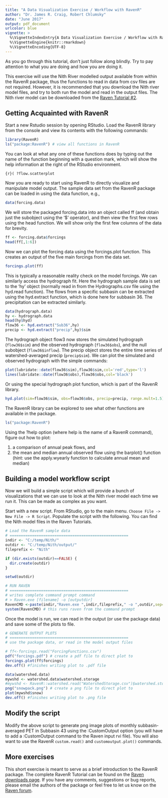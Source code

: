 ```yaml
---
title: "A Data Visualization Exercise / Workflow with RavenR"
author: "Dr. James R. Craig, Robert Chlumsky"
date: "June 2017"
output: pdf_document
urlcolor: blue
vignette: >
  %\VignetteIndexEntry{A Data Visualization Exercise / Workflow with RavenR}
  %\VignetteEngine{knitr::rmarkdown}
  %\VignetteEncoding{UTF-8}
---
```


As you go through this tutorial, don't just follow along blindly. Try to pay attention to what you are doing and how you are doing it.

This exercise will use the Nith River modelled output available from within the RavenR package, thus the functions to read in data from csv files are not required. However, it is recommended that you download the Nith river model files, and try to both run the model and read in the output files. The Nith river model can be downloaded from the  [Raven Tutorial #2](http://www.civil.uwaterloo.ca/jrcraig/Raven/Downloads.html).

## Getting Acquainted with RavenR

Start a new Rstudio session by opening RStudio. Load the RavenR library from the console and view its contents with the following commands:

```r
library(RavenR)
ls("package:RavenR") # view all functions in RavenR
```

You can look at what any one of these functions does by typing out the name of the function beginning with a question mark, which will show the help information at the right of the RStudio environment.

```{r}(
?flow.scatterplot
```

Now you are ready to start using RavenR to directly visualize and manipulate model output. The sample data set from the RavenR package can be loaded in using the data function, e.g.,

```r
data(forcing.data)
```

We will store the packaged forcing.data into an object called ff (and obtain just the subobject using the '$' operator), and then view the first few rows using the head function. We will show only the first few columns of the data for brevity.

```r
ff <- forcing.data$forcings
head(ff[,1:6])
```

Now we can plot the forcing data using the forcings.plot function. This creates an output of the five main forcings from the data set.

```r
forcings.plot(ff)
```

This is typically a reasonable reality check on the model forcings. We can similarly access the hydrograph fit. Here the hydrograph sample data is set to the 'hy' object (normally read in from the Hydrographs.csv file using the hyd.read function). The flows from a specific subbasin can be extracted using the hyd.extract function, which is done here for subbasin 36. The precipitation can be extracted similarly.

```r
data(hydrograph.data)
hy <- hydrograph.data
head(hy$hyd)
flow36 <- hyd.extract("Sub36",hy)
precip <- hyd.extract("precip",hy)$sim
```

The hydrograph object flow3 now stores the simulated hydrograph (`flow36$sim`) and the observed hydrograph (`flow36$obs`), and the null subobject (`flow36$inflow`). The precip object stores the entire time series of watershed-averaged precip (`precip$sim`). We can plot the simulated and observed hydrograph with the simple commands:

```r
plot(lubridate::date(flow36$sim),flow36$sim,col='red',type='l')
lines(lubridate::date(flow36$obs),flow36$obs,col='black')
```

Or using the special hydrograph plot function, which is part of the RavenR library.

```r
hyd.plot(sim=flow36$sim, obs=flow36$obs, precip=precip, range.mult=1.5)
```

The RavenR library can be explored to see what other functions are available in the package.

```r
ls("package:RavenR")
```

Using the ?help option (where help is the name of a RavenR command), figure out how to plot:

1. a comparison of annual peak flows, and
2. the mean and median annual observed flow using the barplot() function (hint: use the apply.wyearly function to calculate annual mean and median)
  
## Building a model workflow script

Now we will build a simple script which will provide a bunch of visualizations that we can use to look at the Nith river model each time we run it. This can be made as complex as you want.

Start with a new script. From RStudio, go to the main menu. `Choose File -> New File -> R Script`. Populate the script with the following. You can find the Nith model files in the Raven Tutorials.

```r
# Load the RavenR sample data
# =====================================================
indir <- "C:/temp/Nith/"
outdir <- "C:/temp/Nith/output/"
fileprefix <- "Nith"

if (dir.exists(outdir)==FALSE) {
  dir.create(outdir)
}

setwd(outdir)

# RUN RAVEN
# =====================================================
# writes complete command prompt command
# > Raven.exe [filename] -o [outputdir]
RavenCMD <-paste(indir,"Raven.exe ",indir,fileprefix," -o ",outdir,sep="")
system(RavenCMD) # this runs raven from the command prompt
```

Once the model is run, we can read in the output (or use the package data) and save some of the plots to file.

```r
# GENERATE OUTPUT PLOTS
# =====================================================
# use the package data, or read in the model output files

# ff<-forcings.read("ForcingFunctions.csv")
pdf("forcings.pdf") # create a pdf file to direct plot to
forcings.plot(ff$forcings)
dev.off() #finishes writing plot to .pdf file

data(watershed.data)
mywshd <- watershed.data$watershed.storage
#mywshd <- RavenR::watershed.read("WatershedStorage.csv")$watershed.storage
png("snowpack.png") # create a png file to direct plot to
plot(mywshd$snow)
dev.off() #finishes writing plot to .png file
```

## Modify the script

Modify the above script to generate png image plots of monthly subbasin-averaged PET in Subbasin 43 using the :CustomOutput option (you will have to add a :CustomOutput command to the Raven input rvi file). You will also want to use the RavenR `custom.read()` and `customoutput.plot()` commands.

## More exercises

This short exercise is meant to serve as a brief introduction to the RavenR package. The complete RavenR Tutorial can be found on the [Raven downloads page](http://www.civil.uwaterloo.ca/jrcraig/Raven/Downloads.html). If you have any comments, suggestions or bug reports, please email the authors of the package or feel free to let us know on the [Raven forum](http://www.civil.uwaterloo.ca/raven_forum/).
